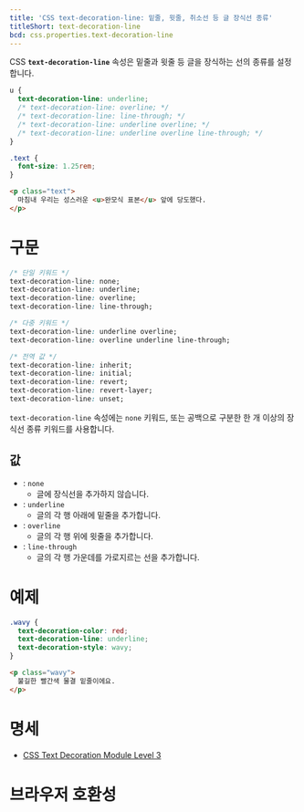 ```yaml
---
title: 'CSS text-decoration-line: 밑줄, 윗줄, 취소선 등 글 장식선 종류'
titleShort: text-decoration-line
bcd: css.properties.text-decoration-line
---
```


CSS **`text-decoration-line`** 속성은 밑줄과 윗줄 등 글을 장식하는 선의 종류를 설정합니다.

```css hidden name=demo
u {
  text-decoration-line: underline;
  /* text-decoration-line: overline; */
  /* text-decoration-line: line-through; */
  /* text-decoration-line: underline overline; */
  /* text-decoration-line: underline overline line-through; */
}
```

```css hidden editable=false name=demo filename=style
.text {
  font-size: 1.25rem;
}
```

```html hidden name=demo
<p class="text">
  마침내 우리는 성스러운 <u>완모식 표본</u> 앞에 당도했다.
</p>
```

<LiveExample height={200} lang="css" name="demo" />

# 구문

```css
/* 단일 키워드 */
text-decoration-line: none;
text-decoration-line: underline;
text-decoration-line: overline;
text-decoration-line: line-through;

/* 다중 키워드 */
text-decoration-line: underline overline;
text-decoration-line: overline underline line-through;

/* 전역 값 */
text-decoration-line: inherit;
text-decoration-line: initial;
text-decoration-line: revert;
text-decoration-line: revert-layer;
text-decoration-line: unset;
```

`text-decoration-line` 속성에는 `none` 키워드, 또는 공백으로 구분한 한 개 이상의 장식선 종류 키워드를 사용합니다.

## 값

- : `none`
  - 글에 장식선을 추가하지 않습니다.
- : `underline`
  - 글의 각 행 아래에 밑줄을 추가합니다.
- : `overline`
  - 글의 각 행 위에 윗줄을 추가합니다.
- : `line-through`
  - 글의 각 행 가운데를 가로지르는 선을 추가합니다.

# 예제

```css hidden name=example
.wavy {
  text-decoration-color: red;
  text-decoration-line: underline;
  text-decoration-style: wavy;
}
```

```html hidden name=example
<p class="wavy">
  불길한 빨간색 물결 밑줄이에요.
</p>
```

<LiveExample height={140} lang="css" name="example" />

# 명세

- [CSS Text Decoration Module Level 3](https://drafts.csswg.org/css-text-decor/#text-decoration-line-property)

# 브라우저 호환성

<BrowserCompat data={props.bcd} />
